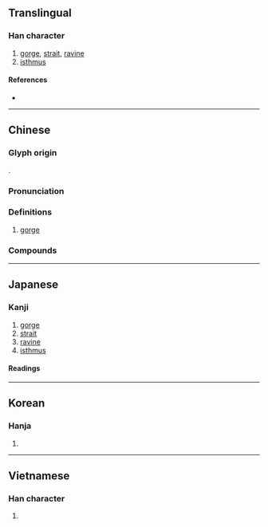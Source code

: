 {{also|峡}}
{{character info}}
==Translingual==
{{ja-forms|[[峡]]|[[峡]]|峽}}

===Han character===
{{Han char|rn=46|rad=山|as=07|sn=10|four=24738|canj=UKOO|ids=⿰山夾}}

# [[gorge]], [[strait]], [[ravine]]
# [[isthmus]]

====References====
* {{Han ref|kx=0312.180|dkj=08122|dj=0612.230|hdz=10773.050|uh=5CFD|ud=23805|bh=AE6C|bd=44652}}

----

==Chinese==
{{zh-forms|s=峡}}

===Glyph origin===
{{Han etym}}
{{Han compound|山|夾|ls=psc|c1=s|c2=p|t1=mountain}}.

===Pronunciation===
{{zh-pron
|m=xiá
|c=haap6,hap6
|h=gd=hiab6
|md=
|mn=qz:ha̍p/xm,zz:hia̍p/kiap/zz:e̍h
|mn_note=ha̍p/hia̍p - literary; kiap/e̍h - vernacular
|mn-t=giab4/hab8
|mn-t_note=hab8 - used in {{zh-l|*峽山|a town in Shantou}}
|w=
|mc=y
|oc=y
|cat=
}}

===Definitions===
{{zh-hanzi}}

# [[gorge]]

===Compounds===
{{zh-der|峽谷|三峽|海峽|地峽|三門峽|水峽口|峽口|漁峽口|鮑峽|巫峽|西峽|瓦石峽}}

----

==Japanese==
{{ja-kanji forms|峡|峽}}

===Kanji===
{{ja-kanji|grade=|rs=山07|shin=峡}}

# [[gorge]]
# [[strait]]
# [[ravine]]
# [[isthmus]]

====Readings====
{{ja-readings
|goon=ぎょう<げふ
|kanon=こう<かふ
|kanyoon=きょう<けふ
|kun=はざま-
}}

----

==Korean==

===Hanja===
{{ko-hanja|hangeul=[[협]]|rv=hyeop|mr=hyŏp}}

# {{rfdef|ko|sort=山07}}

----

==Vietnamese==

===Han character===
{{vi-hantu|[[hiệp]]|rs=山07}}

# {{rfdef|vi|sort=山07}}